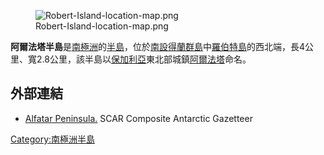 [[Image:Robert-Island-location-map.png|thumb]]

{{coord|62|22|15|S|59|39|38|W|display=title}}

'''阿爾法塔半島'''是[[南極洲|南極洲]]的[[半島|半島]]，位於[[南設得蘭群島|南設得蘭群島]]中[[羅伯特島|羅伯特島]]的西北端，長4公里、寬2.8公里，該半島以[[保加利亞|保加利亞]]東北部城鎮[[阿爾法塔|阿爾法塔]]命名。

==外部連結==
* [https://data.aad.gov.au/aadc/gaz/scar/display_name.cfm?gaz_id=136715 Alfatar Peninsula.] {{Wayback|url=https://data.aad.gov.au/aadc/gaz/scar/display_name.cfm?gaz_id=136715 |date=20210523191353 }} SCAR Composite Antarctic Gazetteer

{{Antarctica-geo-stub}}
[[Category:南極洲半島|Category:南極洲半島]]